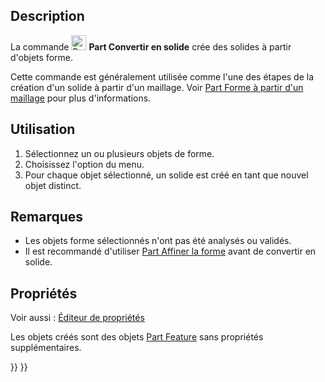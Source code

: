 <languages/>

{{Docnav/fr
|[[Part_PointsFromMesh/fr|Points à partir d'un maillage]]
|[[Part_ReverseShape/fr|Inverser la forme]]
|[[Part_Workbench/fr|Atelier Part]]
|IconL=Part_PointsFromMesh.svg
|IconR=Part_ReverseShape.svg
|IconC=Workbench_Part.svg
}}

{{GuiCommand/fr
|Name=Part MakeSolid
|Name/fr=Part Convertir en solid‏‎e
|MenuLocation=Part → Convertir en solide
|Workbenches=[[Part_Workbench/fr|Part]]
|SeeAlso=[[Part_ShapeFromMesh/fr|Part Forme à partir d'un maillage]]
}}

==Description== 

La commande [[Image:Part_MakeSolid.svg|24px]] '''Part Convertir en solid‏‎e''' crée des solides à partir d'objets forme.

Cette commande est généralement utilisée comme l'une des étapes de la création d'un solide à partir d'un maillage. Voir [[Part_ShapeFromMesh/fr#Utilisation|Part Forme à partir d'un maillage]] pour plus d'informations.

<span id="Usage"></span>
==Utilisation== 

# Sélectionnez un ou plusieurs objets de forme.
# Choisissez l'option {{MenuCommand|Part → [[Image:Part_MakeSolid.svg|16px]] Convertir en solide}} du menu.
# Pour chaque objet sélectionné, un solide est créé en tant que nouvel objet distinct.

<span id="Notes"></span>
==Remarques==

* Les objets forme sélectionnés n'ont pas été analysés ou validés.
* Il est recommandé d'utiliser [[Part_RefineShape/fr|Part Affiner la forme]] avant de convertir en solide.

<span id="Properties"></span>
==Propriétés==

Voir aussi : [[Property_editor/fr|Éditeur de propriétés]]

Les objets créés sont des objets [[Part_Feature/fr|Part Feature]] sans propriétés supplémentaires.


{{Docnav/fr
|[[Part_PointsFromMesh/fr|Points à partir d'un maillage]]
|[[Part_ReverseShape/fr|Inverser la forme]]
|[[Part_Workbench/fr|Atelier Part]]
|IconL=Part_PointsFromMesh.svg
|IconR=Part_ReverseShape.svg
|IconC=Workbench_Part.svg
}}

{{Part_Tools_navi{{#translation:}}}}
{{Userdocnavi{{#translation:}}}}